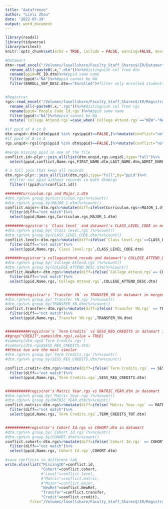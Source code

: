 ```yaml
---
title: "datafreeze"
author: "Linli Zhou"
date: '2022-07-19'
output: word_document
---
```


```r
library(readxl)
library(tidyverse)
library(writexl)
knitr::opts_chunk$set(echo = TRUE, include = FALSE, warning=FALSE, message=FALSE)
```

```r
#Datamart
dtm<-read_excel("/Volumes/lasellshare/Faculty_Staff_Shares$/IR/Datamart Files/Test Run of Data Mart/FALL 2022/Test_run_datamart_FALL_main_ses1_20220923.xlsx")%>%
  rename_all(~paste0(.x,".dtm"))%>%#distinguish col from dtm
  rename(ppid=PC_ID.dtm)%>%#ppid same name
  filter(ppid!="NA")%>%#ppid cannot be NA
  filter(ENROLL_SEP_DESC.dtm=="Enrolled")#filter only enrolled students


#Registrar
rgs<-read_excel("/Volumes/lasellshare/Faculty_Staff_Shares$/IR/Registrar Reports/2022 Fall/Fall 2022 UG Backup Data Report.xlsx")%>%
  rename_all(~paste0(.x,".rgs"))%>%#distinguish col from rgs
  rename(ppid=`People Code Id.rgs`)%>%#ppid same name
  filter(ppid!="NA")%>%#ppid cannot be NA
  mutate(`College Attend.rgs`=case_when(`College Attend.rgs`=="NEW"~"New Student",`College Attend.rgs`%in%c("RET","RETS")~"Returning Student"))#recode to match with dtm
```

```r
#if ppid of A in B
dtm.unqid<-dtm[(dtm$ppid %in% rgs$ppid)==FALSE,]%>%mutate(conflict="not in registar")# DTM not in RGS
#if ppid of B in A
rgs.unqid<-rgs[(rgs$ppid %in% dtm$ppid)==FALSE,]%>%mutate(conflict="not in datamart")#RGS not in DTM

#merge missing ppid in one of the file
conflict.id<-plyr::join_all(list(dtm.unqid,rgs.unqid),type="full")%>%
  select(ppid,conflict,Name.rgs,FIRST_NAME.dtm,LAST_NAME.dtm,ADMIT_ENROLL_TIME.dtm,MAJOR_1.dtm,Curriculum.rgs,`FT/PT.rgs`)
```

```r
# a full join that keep all records
dtm.rgs<-plyr::join_all(list(dtm,rgs),type="full",by="ppid")%>%
  #filter out ppid without records in both dtm&rgs
  filter(!(ppid%in%conflict.id))
```

```r
#######Curriculum.rgs and Major_1.dtm
#dtm.rgs%>% group_by(Curriculum.rgs)%>%count()
#dtm.rgs%>% group_by(MAJOR_1.dtm)%>%count()
conflict.major<-dtm.rgs%>%mutate(diff=ifelse(Curriculum.rgs==MAJOR_1.dtm, "matched","not match")) %>%
  filter(diff=="not match")%>%
  select(ppid,Name.rgs,Curriculum.rgs,MAJOR_1.dtm)

########registrar's `Class level` and datamart's CLASS_LEVEL_CODE in merged data
#dtm.rgs%>% group_by(`Class level.rgs`)%>%count()
#dtm.rgs%>% group_by(CLASS_LEVEL_CODE.dtm)%>%count()
conflict.level<-dtm.rgs%>%mutate(diff=ifelse(`Class level.rgs`==CLASS_LEVEL_CODE.dtm, "matched","not match")) %>%
  filter(diff=="not match")%>%
  select(ppid,Name.rgs,`Class level.rgs`,CLASS_LEVEL_CODE.dtm)

#######registrar's collegeattend_recode and datamart's COLLEGE_ATTEND_DESC
#dtm.rgs%>% group_by(`College Attend.rgs`)%>%count()
#dtm.rgs%>% group_by(COLLEGE_ATTEND_DESC.dtm)%>%count()
conflict.NewRet<-dtm.rgs%>%mutate(diff=ifelse(`College Attend.rgs`== COLLEGE_ATTEND_DESC.dtm, "matched","not match")) %>%
  filter(diff=="not match")%>%
  select(ppid,Name.rgs,`College Attend.rgs`,COLLEGE_ATTEND_DESC.dtm)


#########registrar's `Transfer YN` vs TRANSFER_YN in datamart in merged data
#dtm.rgs%>% group_by(`Transfer YN.rgs`)%>%count()
#dtm.rgs%>% group_by(TRANSFER_YN.dtm)%>%count()
conflict.transfer<-dtm.rgs%>%mutate(diff=ifelse(`Transfer YN.rgs` == TRANSFER_YN.dtm, "matched","not match")) %>%
  filter(diff=="not match")%>%
  select(ppid,Name.rgs,`Transfer YN.rgs`,TRANSFER_YN.dtm)


###########registrar's `Term Credits` vs SESS_REG_CREDITS in datamart in merged data
##grep("CREDIT",names(dtm.rgs),value = TRUE)
#summary(dtm.rgs$`Term Credits.rgs`)
#summary(dtm.rgs$SESS_REG_CREDITS.dtm)
##these two are the most similar
#dtm.rgs%>% group_by(`Term Credits.rgs`)%>%count()
#dtm.rgs%>% group_by(SESS_REG_CREDITS.dtm)%>%count()

conflict.credit<-dtm.rgs%>%mutate(diff=ifelse(`Term Credits.rgs` == SESS_REG_CREDITS.dtm, "matched","not match")) %>%
  filter(diff=="not match")%>%
  select(ppid,Name.rgs,`Term Credits.rgs`,SESS_REG_CREDITS.dtm)


###########registrar's Matric Year.rgs vs MATRIC_YEAR.dtm in datamart
#dtm.rgs%>% group_by(`Matric Year.rgs`)%>%count()
#dtm.rgs%>% group_by(MATRIC_YEAR.dtm)%>%count()
conflict.matric<-dtm.rgs%>%mutate(diff=ifelse(`Matric Year.rgs` == MATRIC_YEAR.dtm, "matched","not match")) %>%
  filter(diff=="not match")%>%
  select(ppid,Name.rgs,`Term Credits.rgs`,TERM_CREDITS_TOT.dtm)


###########registrar's Cohort Id.rgs vs COHORT.dtm in datamart
#dtm.rgs%>% group_by(`Cohort Id.rgs`)%>%count()
#dtm.rgs%>% group_by(COHORT.dtm)%>%count()
conflict.cohort<-dtm.rgs%>%mutate(diff=ifelse(`Cohort Id.rgs` == COHORT.dtm, "matched","not match")) %>%
  filter(diff=="not match")%>%
  select(ppid,Name.rgs,`Cohort Id.rgs`,COHORT.dtm)
```

```r
#save conflicts in different tab
write.xlsx(list("MissingID"=conflict.id,
                "Cohort"=conflict.cohort,
                #"Level"=conflict.level,
                #"Matric"=conflict.matric,
                #"Major"=conflict.major,
                "NewRet"=conflict.NewRet,
                "Transfer"=conflict.transfer,
                "Credit"=conflict.credit),
           file="/Volumes/lasellshare/Faculty_Staff_Shares$/IR/Registrar Reports/2022 Fall/datafreezing.xlsx")
```






